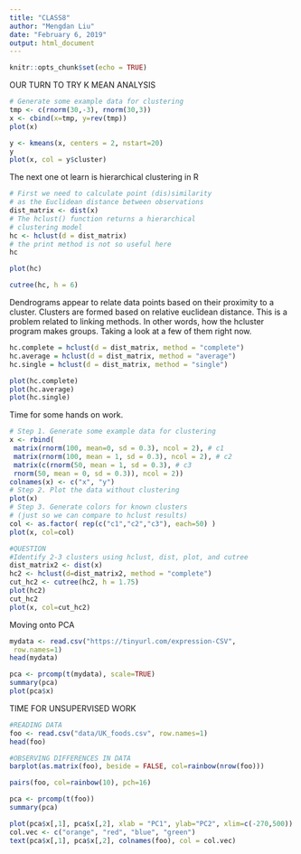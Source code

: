 ```yaml
---
title: "CLASS8"
author: "Mengdan Liu"
date: "February 6, 2019"
output: html_document
---
```


```r
knitr::opts_chunk$set(echo = TRUE)
```
OUR TURN TO TRY K MEAN ANALYSIS
```r
# Generate some example data for clustering
tmp <- c(rnorm(30,-3), rnorm(30,3))
x <- cbind(x=tmp, y=rev(tmp))
plot(x)
```

```r
y <- kmeans(x, centers = 2, nstart=20)
y
plot(x, col = y$cluster)
```
The next one ot learn is hierarchical clustering in R
```r
# First we need to calculate point (dis)similarity
# as the Euclidean distance between observations
dist_matrix <- dist(x)
# The hclust() function returns a hierarchical
# clustering model
hc <- hclust(d = dist_matrix)
# the print method is not so useful here
hc

plot(hc)

cutree(hc, h = 6)

```

Dendrograms appear to relate data points based on their proximity to a cluster. Clusters are formed based on relative euclidean distance. This is a problem related to linking methods. In other words, how the hcluster program makes groups. Taking a look at a few of them right now.

```r
hc.complete = hclust(d = dist_matrix, method = "complete")
hc.average = hclust(d = dist_matrix, method = "average")
hc.single = hclust(d = dist_matrix, method = "single")

plot(hc.complete)
plot(hc.average)
plot(hc.single)
```

Time for some hands on work.

```r
# Step 1. Generate some example data for clustering
x <- rbind(
 matrix(rnorm(100, mean=0, sd = 0.3), ncol = 2), # c1
 matrix(rnorm(100, mean = 1, sd = 0.3), ncol = 2), # c2
 matrix(c(rnorm(50, mean = 1, sd = 0.3), # c3
 rnorm(50, mean = 0, sd = 0.3)), ncol = 2))
colnames(x) <- c("x", "y")
# Step 2. Plot the data without clustering
plot(x)
# Step 3. Generate colors for known clusters
# (just so we can compare to hclust results)
col <- as.factor( rep(c("c1","c2","c3"), each=50) )
plot(x, col=col)

#QUESTION
#Identify 2-3 clusters using hclust, dist, plot, and cutree
dist_matrix2 <- dist(x)
hc2 <- hclust(d=dist_matrix2, method = "complete")
cut_hc2 <- cutree(hc2, h = 1.75)
plot(hc2)
cut_hc2
plot(x, col=cut_hc2)
```

Moving onto PCA

```r
mydata <- read.csv("https://tinyurl.com/expression-CSV",
 row.names=1) 
head(mydata)
```
```r
pca <- prcomp(t(mydata), scale=TRUE)
summary(pca)
plot(pca$x)
```

TIME FOR UNSUPERVISED WORK

```r
#READING DATA
foo <- read.csv("data/UK_foods.csv", row.names=1)
head(foo)
```
```r
#OBSERVING DIFFERENCES IN DATA
barplot(as.matrix(foo), beside = FALSE, col=rainbow(nrow(foo)))
```
```r
pairs(foo, col=rainbow(10), pch=16)
```

```r
pca <- prcomp(t(foo))
summary(pca)
```

```r
plot(pca$x[,1], pca$x[,2], xlab = "PC1", ylab="PC2", xlim=c(-270,500))
col.vec <- c("orange", "red", "blue", "green")
text(pca$x[,1], pca$x[,2], colnames(foo), col = col.vec)
```

